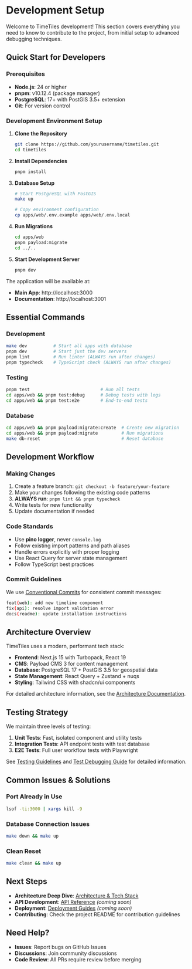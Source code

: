 # Development Setup

Welcome to TimeTiles development! This section covers everything you need to know to contribute to the project, from initial setup to advanced debugging techniques.

## Quick Start for Developers

### Prerequisites

- **Node.js**: 24 or higher
- **pnpm**: v10.12.4 (package manager)
- **PostgreSQL**: 17+ with PostGIS 3.5+ extension
- **Git**: For version control

### Development Environment Setup

1. **Clone the Repository**

   ```bash
   git clone https://github.com/yourusername/timetiles.git
   cd timetiles
   ```

2. **Install Dependencies**

   ```bash
   pnpm install
   ```

3. **Database Setup**

   ```bash
   # Start PostgreSQL with PostGIS
   make up

   # Copy environment configuration
   cp apps/web/.env.example apps/web/.env.local
   ```

4. **Run Migrations**

   ```bash
   cd apps/web
   pnpm payload:migrate
   cd ../..
   ```

5. **Start Development Server**
   ```bash
   pnpm dev
   ```

The application will be available at:

- **Main App**: http://localhost:3000
- **Documentation**: http://localhost:3001

## Essential Commands

### Development

```bash
make dev          # Start all apps with database
pnpm dev          # Start just the dev servers
pnpm lint         # Run linter (ALWAYS run after changes)
pnpm typecheck    # TypeScript check (ALWAYS run after changes)
```

### Testing

```bash
pnpm test                           # Run all tests
cd apps/web && pnpm test:debug      # Debug tests with logs
cd apps/web && pnpm test:e2e        # End-to-end tests
```

### Database

```bash
cd apps/web && pnpm payload:migrate:create  # Create new migration
cd apps/web && pnpm payload:migrate         # Run migrations
make db-reset                               # Reset database
```

## Development Workflow

### Making Changes

1. Create a feature branch: `git checkout -b feature/your-feature`
2. Make your changes following the existing code patterns
3. **ALWAYS run**: `pnpm lint && pnpm typecheck`
4. Write tests for new functionality
5. Update documentation if needed

### Code Standards

- Use **pino logger**, never `console.log`
- Follow existing import patterns and path aliases
- Handle errors explicitly with proper logging
- Use React Query for server state management
- Follow TypeScript best practices

### Commit Guidelines

We use [Conventional Commits](./commit-guidelines) for consistent commit messages:

```bash
feat(web): add new timeline component
fix(api): resolve import validation error
docs(readme): update installation instructions
```

## Architecture Overview

TimeTiles uses a modern, performant tech stack:

- **Frontend**: Next.js 15 with Turbopack, React 19
- **CMS**: Payload CMS 3 for content management
- **Database**: PostgreSQL 17 + PostGIS 3.5 for geospatial data
- **State Management**: React Query + Zustand + nuqs
- **Styling**: Tailwind CSS with shadcn/ui components

For detailed architecture information, see the [Architecture Documentation](../architecture).

## Testing Strategy

We maintain three levels of testing:

1. **Unit Tests**: Fast, isolated component and utility tests
2. **Integration Tests**: API endpoint tests with test database
3. **E2E Tests**: Full user workflow tests with Playwright

See [Testing Guidelines](./testing-guidelines) and [Test Debugging Guide](./testing-debug-guide) for detailed information.

## Common Issues & Solutions

### Port Already in Use

```bash
lsof -ti:3000 | xargs kill -9
```

### Database Connection Issues

```bash
make down && make up
```

### Clean Reset

```bash
make clean && make up
```

## Next Steps

- **Architecture Deep Dive**: [Architecture & Tech Stack](../architecture)
- **API Development**: [API Reference](../api) _(coming soon)_
- **Deployment**: [Deployment Guides](../deployment) _(coming soon)_
- **Contributing**: Check the project README for contribution guidelines

## Need Help?

- **Issues**: Report bugs on GitHub Issues
- **Discussions**: Join community discussions
- **Code Review**: All PRs require review before merging
